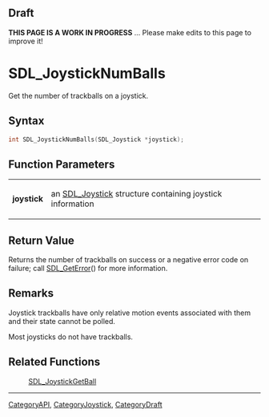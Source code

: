 
== Draft ==

'''THIS PAGE IS A WORK IN PROGRESS''' ... Please make edits to this page to improve it!
= SDL_JoystickNumBalls =

Get the number of trackballs on a joystick.

== Syntax ==

<syntaxhighlight lang='c'>
int SDL_JoystickNumBalls(SDL_Joystick *joystick);
</syntaxhighlight>

== Function Parameters ==

{|
|'''joystick'''
|an [[SDL_Joystick]] structure containing joystick information
|}

== Return Value ==

Returns the number of trackballs on success or a negative error code on
failure; call [[SDL_GetError]]() for more information.



== Remarks ==

Joystick trackballs have only relative motion events associated with them
and their state cannot be polled.

Most joysticks do not have trackballs.

== Related Functions ==

:[[SDL_JoystickGetBall]]

----
[[CategoryAPI]], [[CategoryJoystick]], [[CategoryDraft]]



